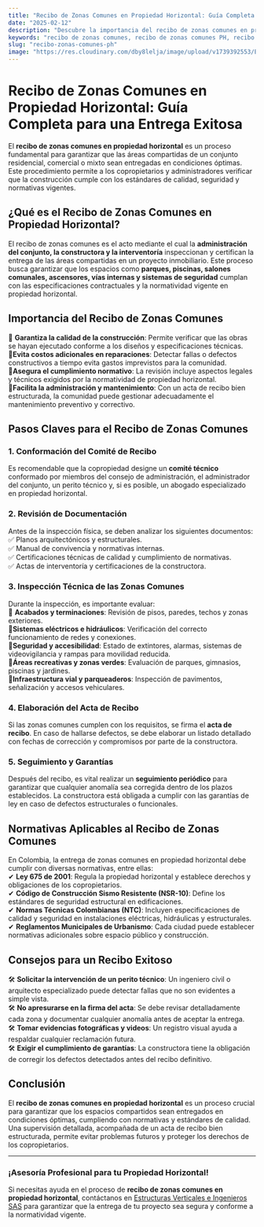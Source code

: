 ```yaml
---
title: "Recibo de Zonas Comunes en Propiedad Horizontal: Guía Completa para una Entrega Exitosa"
date: "2025-02-12"
description: "Descubre la importancia del recibo de zonas comunes en propiedad horizontal, los pasos clave para una entrega adecuada y las mejores prácticas para garantizar calidad y cumplimiento normativo."
keywords: "recibo de zonas comunes, recibo de zonas comunes PH, recibo de zonas comunes en propiedad horizontal, entrega de zonas comunes, supervisión de obras, mantenimiento de espacios comunes, administración de propiedad horizontal, normativas PH, construcción, Bogotá, Ibagué, Girardot, Colombia"
slug: "recibo-zonas-comunes-ph"
image: "https://res.cloudinary.com/dby8lelja/image/upload/v1739392553/Estructuras%20Verticales%20e%20Ingenieros%20SAS/Imagenes%20Blog/Recibo_de_Zonas_Comunes_Ph_s5k00j.webp"
---
```


# Recibo de Zonas Comunes en Propiedad Horizontal: Guía Completa para una Entrega Exitosa  

El **recibo de zonas comunes en propiedad horizontal** es un proceso fundamental para garantizar que las áreas compartidas de un conjunto residencial, comercial o mixto sean entregadas en condiciones óptimas. Este procedimiento permite a los copropietarios y administradores verificar que la construcción cumple con los estándares de calidad, seguridad y normativas vigentes.  

## ¿Qué es el Recibo de Zonas Comunes en Propiedad Horizontal?  

El recibo de zonas comunes es el acto mediante el cual la **administración del conjunto, la constructora y la interventoría** inspeccionan y certifican la entrega de las áreas compartidas en un proyecto inmobiliario. Este proceso busca garantizar que los espacios como **parques, piscinas, salones comunales, ascensores, vías internas y sistemas de seguridad** cumplan con las especificaciones contractuales y la normatividad vigente en propiedad horizontal.  

## Importancia del Recibo de Zonas Comunes  

🔹 **Garantiza la calidad de la construcción**: Permite verificar que las obras se hayan ejecutado conforme a los diseños y especificaciones técnicas.  
🔹**Evita costos adicionales en reparaciones**: Detectar fallas o defectos constructivos a tiempo evita gastos imprevistos para la comunidad.  
🔹**Asegura el cumplimiento normativo**: La revisión incluye aspectos legales y técnicos exigidos por la normatividad de propiedad horizontal.  
🔹**Facilita la administración y mantenimiento**: Con un acta de recibo bien estructurada, la comunidad puede gestionar adecuadamente el mantenimiento preventivo y correctivo.  

## Pasos Claves para el Recibo de Zonas Comunes  

### 1. Conformación del Comité de Recibo  
Es recomendable que la copropiedad designe un **comité técnico** conformado por miembros del consejo de administración, el administrador del conjunto, un perito técnico y, si es posible, un abogado especializado en propiedad horizontal.  

### 2. Revisión de Documentación  
Antes de la inspección física, se deben analizar los siguientes documentos:  
✅ Planos arquitectónicos y estructurales.  
✅ Manual de convivencia y normativas internas.  
✅ Certificaciones técnicas de calidad y cumplimiento de normativas.  
✅ Actas de interventoría y certificaciones de la constructora.  

### 3. Inspección Técnica de las Zonas Comunes  
Durante la inspección, es importante evaluar:  
📌 **Acabados y terminaciones**: Revisión de pisos, paredes, techos y zonas exteriores.  
📌**Sistemas eléctricos e hidráulicos**: Verificación del correcto funcionamiento de redes y conexiones.  
📌**Seguridad y accesibilidad**: Estado de extintores, alarmas, sistemas de videovigilancia y rampas para movilidad reducida.  
📌**Áreas recreativas y zonas verdes**: Evaluación de parques, gimnasios, piscinas y jardines.  
📌**Infraestructura vial y parqueaderos**: Inspección de pavimentos, señalización y accesos vehiculares.  

### 4. Elaboración del Acta de Recibo  
Si las zonas comunes cumplen con los requisitos, se firma el **acta de recibo**. En caso de hallarse defectos, se debe elaborar un listado detallado con fechas de corrección y compromisos por parte de la constructora.  

### 5. Seguimiento y Garantías  
Después del recibo, es vital realizar un **seguimiento periódico** para garantizar que cualquier anomalía sea corregida dentro de los plazos establecidos. La constructora está obligada a cumplir con las garantías de ley en caso de defectos estructurales o funcionales.  

## Normativas Aplicables al Recibo de Zonas Comunes  

En Colombia, la entrega de zonas comunes en propiedad horizontal debe cumplir con diversas normativas, entre ellas:  
✔ **Ley 675 de 2001**: Regula la propiedad horizontal y establece derechos y obligaciones de los copropietarios.  
✔ **Código de Construcción Sismo Resistente (NSR-10)**: Define los estándares de seguridad estructural en edificaciones.  
✔ **Normas Técnicas Colombianas (NTC)**: Incluyen especificaciones de calidad y seguridad en instalaciones eléctricas, hidráulicas y estructurales.  
✔ **Reglamentos Municipales de Urbanismo**: Cada ciudad puede establecer normativas adicionales sobre espacio público y construcción.  

## Consejos para un Recibo Exitoso  

🛠 **Solicitar la intervención de un perito técnico**: Un ingeniero civil o arquitecto especializado puede detectar fallas que no son evidentes a simple vista.  
🛠 **No apresurarse en la firma del acta**: Se debe revisar detalladamente cada zona y documentar cualquier anomalía antes de aceptar la entrega.  
🛠 **Tomar evidencias fotográficas y videos**: Un registro visual ayuda a respaldar cualquier reclamación futura.  
🛠 **Exigir el cumplimiento de garantías**: La constructora tiene la obligación de corregir los defectos detectados antes del recibo definitivo.  

## Conclusión  

El **recibo de zonas comunes en propiedad horizontal** es un proceso crucial para garantizar que los espacios compartidos sean entregados en condiciones óptimas, cumpliendo con normativas y estándares de calidad. Una supervisión detallada, acompañada de un acta de recibo bien estructurada, permite evitar problemas futuros y proteger los derechos de los copropietarios.  

---  

### ¡Asesoría Profesional para tu Propiedad Horizontal!  

Si necesitas ayuda en el proceso de **recibo de zonas comunes en propiedad horizontal**, contáctanos en [Estructuras Verticales e Ingenieros SAS](https://www.estructurasverticales.com/) para garantizar que la entrega de tu proyecto sea segura y conforme a la normatividad vigente.  

